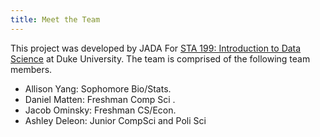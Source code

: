 ```yaml
---
title: Meet the Team
---
```


This project was developed by JADA For [STA 199: Introduction to Data Science](https://sta199-f24.github.io/) at Duke University.
The team is comprised of the following team members.

-   Allison Yang: Sophomore Bio/Stats.
-   Daniel Matten: Freshman Comp Sci .
-   Jacob Ominsky: Freshman CS/Econ.
-   Ashley Deleon: Junior CompSci and Poli Sci 

